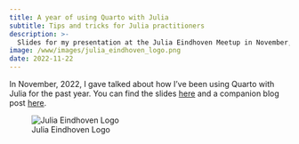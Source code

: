 ```yaml
---
title: A year of using Quarto with Julia
subtitle: Tips and tricks for Julia practitioners
description: >-
  Slides for my presentation at the Julia Eindhoven Meetup in November, 2022. 
image: /www/images/julia_eindhoven_logo.png
date: 2022-11-22
---
```


In November, 2022, I gave talked about how I've been using Quarto with Julia for the past year. You can find the slides [here](presentation.qmd){target="_blank"} and a companion blog post [here](../../../../blog/posts/tips-and-tricks-for-using-quarto-with-julia/index.qmd).

![Julia Eindhoven Logo](/www/images/julia_eindhoven_logo.png)